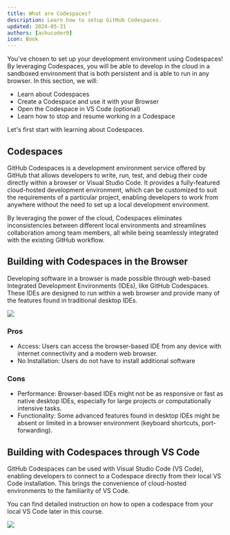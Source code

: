 ```yaml
---
title: What are Codespaces?
description: Learn how to setup GitHub Codespaces.
updated: 2024-05-31
authors: [ashucoder9]
icon: Book
---
```


You've chosen to set up your development environment using Codespaces! By leveraging Codespaces, you will be able to develop in the cloud in a sandboxed environment that is both persistent and is able to run in any browser. In this section, we will:

- Learn about Codespaces
- Create a Codespace and use it with your Browser
- Open the Codespace in VS Code (optional)
- Learn how to stop and resume working in a Codespace

Let's first start with learning about Codespaces.

## Codespaces

GitHub Codespaces is a development environment service offered by GitHub that allows developers to write, run, test, and debug their code directly within a browser or Visual Studio Code. It provides a fully-featured cloud-hosted development environment, which can be customized to suit the requirements of a particular project, enabling developers to work from anywhere without the need to set up a local development environment.

By leveraging the power of the cloud, Codespaces eliminates inconsistencies between different local environments and streamlines collaboration among team members, all while being seamlessly integrated with the existing GitHub workflow.

## Building with Codespaces in the Browser

Developing software in a browser is made possible through web-based Integrated Development Environments (IDEs), like GitHub Codespaces. These IDEs are designed to run within a web browser and provide many of the features found in traditional desktop IDEs. 

![](/course-images/customizing-evm/8.png)

### Pros

- Access: Users can access the browser-based IDE from any device with internet connectivity and a modern web browser.
- No Installation: Users do not have to install additional software

### Cons

- Performance: Browser-based IDEs might not be as responsive or fast as native desktop IDEs, especially for large projects or computationally intensive tasks.
- Functionality: Some advanced features found in desktop IDEs might be absent or limited in a browser environment (keyboard shortcuts, port-forwarding).

## Building with Codespaces through VS Code

GitHub Codespaces can be used with Visual Studio Code (VS Code), enabling developers to connect to a Codespace directly from their local VS Code installation. This brings the convenience of cloud-hosted environments to the familiarity of VS Code.

You can find detailed instruction on how to open a codespace from your local VS Code later in this course.

![](/course-images/customizing-evm/9.png)
